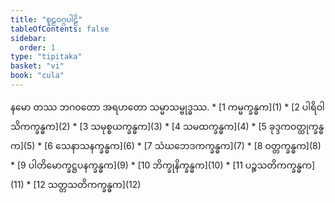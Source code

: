 ```yaml
---
title: "စူဠဝဂ္ဂပါဠိ"
tableOfContents: false
sidebar:
  order: 1
type: "tipitaka"
basket: "vi"
book: "cula"
---
```


<Paragraph number="1" type="center" book="cula">
နမော တဿ ဘဂဝတော အရဟတော သမ္မာသမ္ဗုဒ္ဓဿ.

</Paragraph>

<TableOfContents book="cula">
* [1 ကမ္မက္ခန္ဓက](1)
* [2 ပါရိဝါသိကက္ခန္ဓက](2)
* [3 သမုစ္စယက္ခန္ဓက](3)
* [4 သမထက္ခန္ဓက](4)
* [5 ခုဒ္ဒကဝတ္ထုက္ခန္ဓက](5)
* [6 သေနာသနက္ခန္ဓက](6)
* [7 သံဃဘေဒကက္ခန္ဓက](7)
* [8 ဝတ္တက္ခန္ဓက](8)
* [9 ပါတိမောက္ခဋ္ဌပနက္ခန္ဓက](9)
* [10 ဘိက္ခုနိက္ခန္ဓက](10)
* [11 ပဉ္စသတိကက္ခန္ဓက](11)
* [12 သတ္တသတိကက္ခန္ဓက](12)
</TableOfContents>
